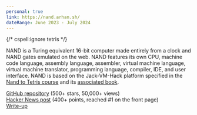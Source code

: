 ```yaml
---
personal: true
link: https://nand.arhan.sh/
dateRange: June 2023 - July 2024
---
```

{/* cspell:ignore tetris */}

NAND is a Turing equivalent 16-bit computer made entirely from a clock and NAND gates emulated on the web. NAND features its own CPU, machine code language, assembly language, assembler, virtual machine language, virtual machine translator, programming language, compiler, IDE, and user interface. NAND is based on the Jack-VM-Hack platform specified in the [Nand to Tetris course](https://www.nand2tetris.org/) and its [associated book](https://www.amazon.com/Elements-Computing-Systems-second-Principles-dp-0262539802/dp/0262539802/ref=dp_ob_title_bk).

[GitHub repository](https://github.com/ArhanChaudhary/NAND) (500+ stars, 50,000+ views) \
[Hacker News post](https://news.ycombinator.com/item?id=40159278) (400+ points, reached #1 on the front page) \
[Write-up](https://github.com/ArhanChaudhary/NAND/blob/main/README.md)
